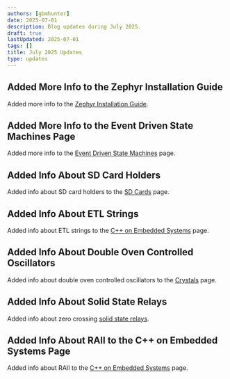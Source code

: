 ```yaml
---
authors: [gbmhunter]
date: 2025-07-01
description: Blog updates during July 2025.
draft: true
lastUpdated: 2025-07-01
tags: []
title: July 2025 Updates
type: updates
---
```


## Added More Info to the Zephyr Installation Guide

Added more info to the [Zephyr Installation Guide](/programming/operating-systems/zephyr/installation/).

## Added More Info to the Event Driven State Machines Page

Added more info to the [Event Driven State Machines](/programming/design-patterns/event-driven-state-machines/) page.

## Added Info About SD Card Holders

Added info about SD card holders to the [SD Cards](/electronics/components/memory/sd-cards/) page.

## Added Info About ETL Strings

Added info about ETL strings to the [C++ on Embedded Systems](/programming/languages/c-plus-plus/cpp-on-embedded-systems/) page.

## Added Info About Double Oven Controlled Oscillators

Added info about double oven controlled oscillators to the [Crystals](/electronics/components/crystals/) page.

## Added Info About Solid State Relays

Added info about zero crossing [solid state relays](/electronics/components/relays/solid-state/).

## Added Info About RAII to the C++ on Embedded Systems Page

Added info about RAII to the [C++ on Embedded Systems](/programming/languages/c-plus-plus/cpp-on-embedded-systems/) page.